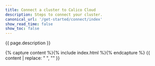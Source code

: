```yaml
---
title: Connect a cluster to Calico Cloud
description: Steps to connect your cluster.
canonical_url: '/get-started/connect/index'
show_read_time: false
show_toc: false
---
```


{{ page.description }}

{% capture content %}{% include index.html %}{% endcapture %}
{{ content | replace: "    ", "" }}
